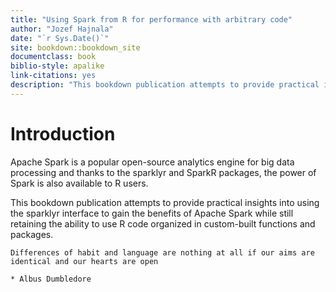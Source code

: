 ```yaml
--- 
title: "Using Spark from R for performance with arbitrary code"
author: "Jozef Hajnala"
date: "`r Sys.Date()`"
site: bookdown::bookdown_site
documentclass: book
biblio-style: apalike
link-citations: yes
description: "This bookdown publication attempts to provide practical insights into using the sparklyr interface to gain the benefits of Apache Spark while still retaining the ability to use R code organized in custom-built functions and packages."
---
```


# Introduction

Apache Spark is a popular open-source analytics engine for big data processing and thanks to the sparklyr and SparkR packages, the power of Spark is also available to R users.

This bookdown publication attempts to provide practical insights into using the sparklyr interface to gain the benefits of Apache Spark while still retaining the ability to use R code organized in custom-built functions and packages.


```block
Differences of habit and language are nothing at all if our aims are identical and our hearts are open

* Albus Dumbledore
```